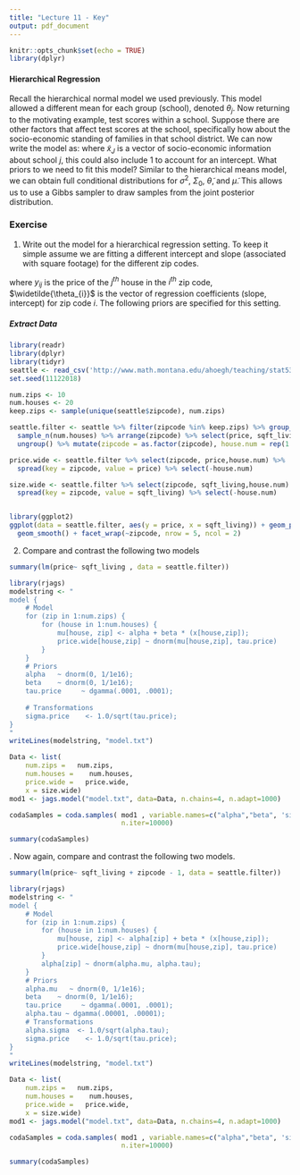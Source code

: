 ```yaml
---
title: "Lecture 11 - Key"
output: pdf_document
---
```


```r
knitr::opts_chunk$set(echo = TRUE)
library(dplyr)
```

#### Hierarchical Regression
Recall the hierarchical normal model we used previously.
\begin{eqnarray*}
 p(y| \theta_j, \sigma^2) &=& normal(\theta_j,\sigma^2) \text{  within-group model}\\
 p(\theta_j|\mu,\tau) &=& normal(\mu,\tau^2) \text{  between-group model}
\end{eqnarray*}
This model allowed a different mean for each group (school), denoted $\theta_j$.
\vfill
Now returning to the motivating example, test scores within a school. Suppose there are other factors that affect test scores at the school, specifically how about the socio-economic standing of families in that school district.
\vfill
We can now write the model as:
\begin{eqnarray*}
 p(y|\tilde{x}_j, \theta_j, \sigma^2) &=& normal(\tilde{x}_j^T \tilde{\theta}_j,\sigma^2) \text{  within-group model}\\
 p(\tilde{\theta}_j|\tilde{\mu},\Sigma) &=& MVN(\tilde{\mu},\Sigma) \text{  between-group model}
\end{eqnarray*}
where $\tilde{x}_J$ is a vector of socio-economic information about school $j$, this could also include $1$ to account for an intercept.
\vfill
What priors to we need to fit this model?
\vfill
\begin{eqnarray*}
\sigma^2 & \sim & InvGamma(\nu_0/2,\nu_0\sigma_0^2/2)\\
\Sigma & \sim & InvWishart(\eta_0/2,\eta_0\tau_0^2/2)\\
\tilde{\mu} &\sim & MVN(\tilde{\mu}_0,\Lambda_0)
\end{eqnarray*}
\vfill
Similar to the hierarchical means model, we can obtain full conditional distributions for $\sigma^2$, $\Sigma_0$, $\tilde{\theta}$, and $\tilde{\mu}$. This allows us to use a Gibbs sampler to draw samples from the joint posterior distribution.
\newpage

### Exercise

1. Write out the model for a hierarchical regression setting. To keep it simple assume we are fitting a different intercept and slope (associated with square footage) for the different zip codes.
\vfill

\begin{eqnarray*}
y_{ij} &\sim& N(X_{ij}\widetilde{\theta_{i}}, \sigma^2)\\
\widetilde{\theta_{i}} &\sim& N(\mu_0, \Sigma_0),\\
\end{eqnarray*}

where $y_{ij}$ is the price of the $j^{th}$ house in the $i^{th}$ zip code, $\widetilde{\theta_{i}}$ is the vector of regression coefficients (slope, intercept) for zip code $i$.
\vfill
The following priors are specified for this setting.
\begin{eqnarray*}
\sigma^2 & \sim & InvGamma(\nu_0/2,\nu_0\sigma_0^2/2)\\
\Sigma & \sim & InvWishart(\eta_0/2,\eta_0\tau_0^2/2)\\
\tilde{\mu} &\sim & MVN(\tilde{\mu}_0,\Lambda_0)
\end{eqnarray*}

\vfill
##### Extract Data

```r
library(readr)
library(dplyr)
library(tidyr)
seattle <- read_csv('http://www.math.montana.edu/ahoegh/teaching/stat532/data/SeattleHousing.csv')
set.seed(11122018)

num.zips <- 10
num.houses <- 20
keep.zips <- sample(unique(seattle$zipcode), num.zips)

seattle.filter <- seattle %>% filter(zipcode %in% keep.zips) %>% group_by(zipcode) %>% 
  sample_n(num.houses) %>% arrange(zipcode) %>% select(price, sqft_living, zipcode, id) %>% 
  ungroup() %>% mutate(zipcode = as.factor(zipcode), house.num = rep(1:num.houses, num.zips))

price.wide <- seattle.filter %>% select(zipcode, price,house.num) %>% 
  spread(key = zipcode, value = price) %>% select(-house.num)

size.wide <- seattle.filter %>% select(zipcode, sqft_living,house.num) %>% 
  spread(key = zipcode, value = sqft_living) %>% select(-house.num)


library(ggplot2)
ggplot(data = seattle.filter, aes(y = price, x = sqft_living)) + geom_point() + 
  geom_smooth() + facet_wrap(~zipcode, nrow = 5, ncol = 2)
```
\vfill

\newpage

2. Compare and contrast the following two models

\vfill
```r
summary(lm(price~ sqft_living , data = seattle.filter))
```
\vfill
```r
library(rjags)
modelstring <- "
model {
    # Model
    for (zip in 1:num.zips) {
        for (house in 1:num.houses) {
            mu[house, zip] <- alpha + beta * (x[house,zip]);
            price.wide[house,zip] ~ dnorm(mu[house,zip], tau.price)
        }
    }
    # Priors
    alpha   ~ dnorm(0, 1/1e16);
    beta    ~ dnorm(0, 1/1e16);
    tau.price     ~ dgamma(.0001, .0001);
    
    # Transformations
    sigma.price    <- 1.0/sqrt(tau.price);
}
"
writeLines(modelstring, "model.txt")

Data <- list(
    num.zips =   num.zips,
    num.houses =    num.houses,
    price.wide =   price.wide,
    x = size.wide)
mod1 <- jags.model("model.txt", data=Data, n.chains=4, n.adapt=1000)

codaSamples = coda.samples( mod1 , variable.names=c("alpha","beta", 'sigma.price') ,
                            n.iter=10000)

summary(codaSamples)
```
\vfill
\newpage
3. Now again, compare and contrast the following two models.
\vfill
```r
summary(lm(price~ sqft_living + zipcode - 1, data = seattle.filter))
```

\vfill
```r
library(rjags)
modelstring <- "
model {
    # Model
    for (zip in 1:num.zips) {
        for (house in 1:num.houses) {
            mu[house, zip] <- alpha[zip] + beta * (x[house,zip]);
            price.wide[house,zip] ~ dnorm(mu[house,zip], tau.price)
        }
        alpha[zip] ~ dnorm(alpha.mu, alpha.tau);
    }
    # Priors
    alpha.mu   ~ dnorm(0, 1/1e16);
    beta    ~ dnorm(0, 1/1e16);
    tau.price     ~ dgamma(.0001, .0001);
    alpha.tau ~ dgamma(.00001, .00001);
    # Transformations
    alpha.sigma  <- 1.0/sqrt(alpha.tau);
    sigma.price    <- 1.0/sqrt(tau.price);
}
"
writeLines(modelstring, "model.txt")

Data <- list(
    num.zips =   num.zips,
    num.houses =    num.houses,
    price.wide =   price.wide,
    x = size.wide)
mod1 <- jags.model("model.txt", data=Data, n.chains=4, n.adapt=1000)

codaSamples = coda.samples( mod1 , variable.names=c("alpha","beta", 'sigma.price', 'alpha.mu') ,
                            n.iter=10000)

summary(codaSamples)
```

\vfill